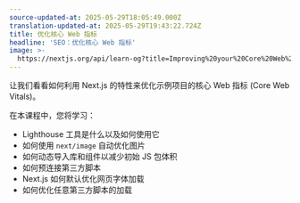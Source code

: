 ```yaml
---
source-updated-at: 2025-05-29T18:05:49.000Z
translation-updated-at: 2025-05-29T19:43:22.724Z
title: 优化核心 Web 指标
headline: 'SEO：优化核心 Web 指标'
image: >-
  https://nextjs.org/api/learn-og?title=Improving%20your%20Core%20Web%20Vitals&amp;chapter=22
---
```


让我们看看如何利用 Next.js 的特性来优化示例项目的核心 Web 指标 (Core Web Vitals)。

在本课程中，您将学习：

*   Lighthouse 工具是什么以及如何使用它
*   如何使用 `next/image` 自动优化图片
*   如何动态导入库和组件以减少初始 JS 包体积
*   如何预连接第三方脚本
*   Next.js 如何默认优化网页字体加载
*   如何优化任意第三方脚本的加载